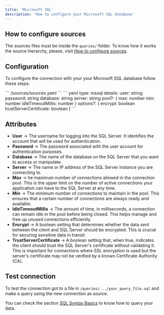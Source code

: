 ```yaml
---
title: 'Microsoft SQL'
description: 'How to configure your Microsoft SQL database'
---
```


## How to configure sources

The sources files must be inside the `queries/` folder. 
<Note>To know how it works the source hierarchy, please, visit [How to configure sources](../sources/how-to-configure-sources).</Note>

## Configuration

To configure the connection with your your Microsoft SQL database follow these steps:

<Steps>
    <Step title="Go to the sources file in your Latitude project">
        ```
            /sources/sources.yaml
        ```
    </Step>
    <Step title="Add the following code for your Microsoft SQL connection">
      ``` yaml
      type: mssql
          details:
            user: string
            password: string
            database: string
            server: string
            pool?: {
                max: number
                min: number
                idleTimeoutMillis: number
            }
            options?: {
                encrypt: boolean
                trustServerCertificate: boolean
            }
      ```
    </Step>
    <Step title="Replace the details section with your info and save">
    </Step>
    <Step title="Done, now you can test your connection">
    </Step>
</Steps>

## Attributes

- **User** → The username for logging into the SQL Server. It identifies the account that will be used for authentication.
- **Password** → The password associated with the user account for authentication purposes.
- **Database** → The name of the database on the SQL Server that you want to access or manipulate.
- **Server** → The name or IP address of the SQL Server instance you are connecting to.
- **Max** → he maximum number of connections allowed in the connection pool. This is the upper limit on the number of active connections your application can have to the SQL Server at any time.
- **Min** → The minimum number of connections to maintain in the pool. This ensures that a certain number of connections are always ready and available.
- **IdleTimeoutMillis** → The amount of time, in milliseconds, a connection can remain idle in the pool before being closed. This helps manage and free up unused connections efficiently.
- **Encrypt** → A boolean setting that determines whether the data sent between the client and SQL Server should be encrypted. This is crucial for securing sensitive data in transit.
- **TrustServerCertificate** →  A boolean setting that, when true, indicates the client should trust the SQL Server's certificate without validating it. This is important for connections where SSL encryption is used but the server's certificate may not be verified by a known Certificate Authority (CA).

## Test connection

To test the connection got to a file in `/queries/.../your_query_file.sql` and make a query using the new connection as source.

You can check the section [SQL Syntax Basics](../queries/basics/sql-syntax-basics) to know how to query your data. 